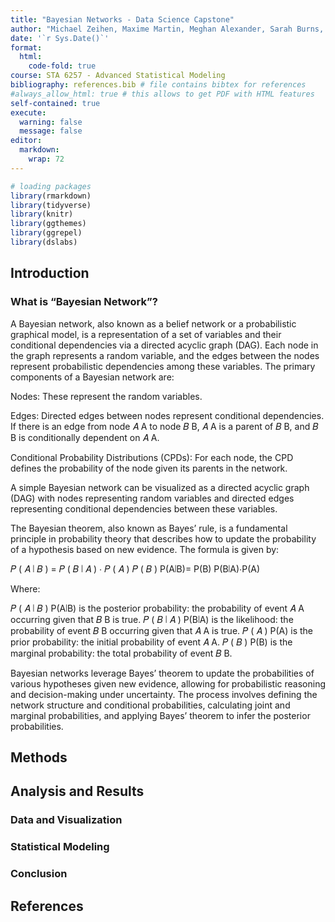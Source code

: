 ```yaml
---
title: "Bayesian Networks - Data Science Capstone"
author: "Michael Zeihen, Maxime Martin, Meghan Alexander, Sarah Burns, Seth Henry"
date: '`r Sys.Date()`'
format:
  html:
    code-fold: true
course: STA 6257 - Advanced Statistical Modeling
bibliography: references.bib # file contains bibtex for references
#always_allow_html: true # this allows to get PDF with HTML features
self-contained: true
execute: 
  warning: false
  message: false
editor: 
  markdown: 
    wrap: 72
---
```

```r
# loading packages 
library(rmarkdown)
library(tidyverse)
library(knitr)
library(ggthemes)
library(ggrepel)
library(dslabs)
```


## Introduction

### What is "Bayesian Network"?

A Bayesian network, also known as a belief network or a probabilistic graphical model, is a representation of a set of variables and their conditional dependencies via a directed acyclic graph (DAG). Each node in the graph represents a random variable, and the edges between the nodes represent probabilistic dependencies among these variables. The primary components of a Bayesian network are:

Nodes: These represent the random variables.

Edges: Directed edges between nodes represent conditional dependencies. If there is an edge from node 
𝐴
A to node 
𝐵
B, 
𝐴
A is a parent of 
𝐵
B, and 
𝐵
B is conditionally dependent on 
𝐴
A.

Conditional Probability Distributions (CPDs): For each node, the CPD defines the probability of the node given its parents in the network.

A simple Bayesian network can be visualized as a directed acyclic graph (DAG) with nodes representing random variables and directed edges representing conditional dependencies between these variables. 

The Bayesian theorem, also known as Bayes' rule, is a fundamental principle in probability theory that describes how to update the probability of a hypothesis based on new evidence. The formula is given by:

𝑃
(
𝐴
∣
𝐵
)
=
𝑃
(
𝐵
∣
𝐴
)
⋅
𝑃
(
𝐴
)
𝑃
(
𝐵
)
P(A∣B)= 
P(B)
P(B∣A)⋅P(A)
​
 

Where:

𝑃
(
𝐴
∣
𝐵
)
P(A∣B) is the posterior probability: the probability of event 
𝐴
A occurring given that 
𝐵
B is true.
𝑃
(
𝐵
∣
𝐴
)
P(B∣A) is the likelihood: the probability of event 
𝐵
B occurring given that 
𝐴
A is true.
𝑃
(
𝐴
)
P(A) is the prior probability: the initial probability of event 
𝐴
A.
𝑃
(
𝐵
)
P(B) is the marginal probability: the total probability of event 
𝐵
B.

Bayesian networks leverage Bayes' theorem to update the probabilities of various hypotheses given new evidence, allowing for probabilistic reasoning and decision-making under uncertainty. The process involves defining the network structure and conditional probabilities, calculating joint and marginal probabilities, and applying Bayes' theorem to infer the posterior probabilities.


## Methods



## Analysis and Results

### Data and Visualization




### Statistical Modeling


### Conclusion

## References
